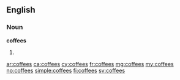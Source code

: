 ==English==

===Noun===
'''coffees'''

# {{plural of|coffee}}

[[ar:coffees]]
[[ca:coffees]]
[[cy:coffees]]
[[fr:coffees]]
[[mg:coffees]]
[[my:coffees]]
[[no:coffees]]
[[simple:coffees]]
[[fi:coffees]]
[[sv:coffees]]